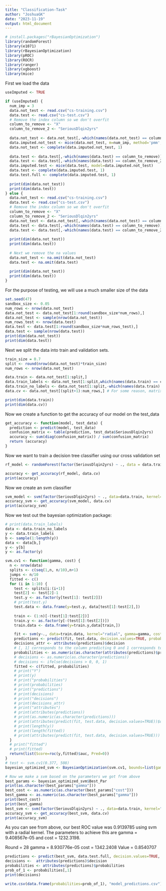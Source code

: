 ```yaml
---
title: "Classification-Task"
author: "JoshuaGK"
date: "2023-11-19"
output: html_document
---
```

```r
# install.packages("rBayesianOptimization")
library(randomForest)
library(e1071)
library(rBayesianOptimization)
library(pROC)
library(ROCR)
library(ranger)
library(xgboost)
library(mice)
```

First we load the data
```r
useImputed <- TRUE

if (useImputed) {
  num_imp = 3
  data.not_test <- read.csv("cs-training.csv")
  data.test <- read.csv("cs-test.csv")
  # Remove the index column so we don't overfit
  column_to_remove <- "X"
  column_to_remove_2 <- "SeriousDlqin2yrs"
  
  data.not_test <- data.not_test[,-which(names(data.not_test) == column_to_remove)]
  data.imputed.not_test <- mice(data.not_test, m=num_imp, method='pmm', seed=47, printFlag=FALSE)
  data.not_test <- complete(data.imputed.not_test, 1)
  
  data.test <- data.test[,-which(names(data.test) == column_to_remove)]
  data.test <- data.test[,-which(names(data.test) == column_to_remove_2)]
  data.imputed.test <- mice(data.test, model=data.imputed.not_test)
  data.test <- complete(data.imputed.test, 1)
  data.test.full <- complete(data.imputed.test, 1)
  
  print(dim(data.not_test))
  print(dim(data.test))
} else {
  data.not_test <- read.csv("cs-training.csv")
  data.test <- read.csv("cs-test.csv")
  # Remove the index column so we don't overfit
  column_to_remove <- "X"
  column_to_remove_2 <- "SeriousDlqin2yrs"
  data.not_test <- data.not_test[,-which(names(data.not_test) == column_to_remove)]
  data.test <- data.test[,-which(names(data.test) == column_to_remove)]
  data.test <- data.test[,-which(names(data.test) == column_to_remove_2)]
  
  print(dim(data.not_test))
  print(dim(data.test))
  
  # Next we remove the na values
  data.not_test <- na.omit(data.not_test)
  data.test <- na.omit(data.test)
  
  print(dim(data.not_test))
  print(dim(data.test))
}

```
For the purpose of testing, we will use a much smaller size of the data
```r
set.seed(47)
sandbox_size <- 0.05
num_rows <- nrow(data.not_test)
data.not_test <- data.not_test[1:round(sandbox_size*num_rows),]
data.not_test <- sample(nrow(data.not_test))
num_rows_test <- nrow(data.test)
data.test <- data.test[1:round(sandbox_size*num_rows_test),]
data.test <- sample(nrow(data.test))
print(dim(data.not_test))
print(dim(data.test))
```

Next we split the data into train and validation sets.
```r
train_size = 0.7
split <- round(nrow(data.not_test)*train_size)
num_rows <- nrow(data.not_test)

data.train <- data.not_test[1:split,]
data.train_labels <- data.not_test[1:split,which(names(data.train) == column_to_remove_2)]
data.train_no_labels <- data.not_test[1:split,-which(names(data.train) == column_to_remove_2)]
data.cv <- data.not_test[(split+1):num_rows,] # For some reason, matrix splicing is inclusive on both sides [start, end] not [start, end)

print(dim(data.train))
print(dim(data.cv))
```
Now we create a function to get the accuracy of our model on the test_data
```r
get_accuracy <- function(model, test_data) {
  prediction <- predict(model, test_data)
  confusion_matrix <- table(prediction, test_data$SeriousDlqin2yrs)
  accuracy <- sum(diag(confusion_matrix)) / sum(confusion_matrix)
  return (accuracy)
}
```

Now we want to train a decision tree classifier using our cross validation set
```r
rf_model <- randomForest(factor(SeriousDlqin2yrs) ~ ., data = data.train, ntree=500)

accuracy <- get_accuracy(rf_model, data.cv)
print(accuracy)

```
Now we create an svm classifier
```r
svm_model <- svm(factor(SeriousDlqin2yrs) ~ ., data=data.train, kernel="radial", cost = 4, gamma = 0.5)
accuracy_svm <- get_accuracy(svm_model, data.cv)
print(accuracy_svm)
```
Now we test out the bayesian optimization package:
```r
# print(data.train_labels)
data <- data.train_no_labels
y <- data.train_labels 
b <- sample(1:length(y)) 
data <- data[b,]
y <- y[b]
y <- as.factor(y)

svm.cv1 <- function(gamma, cost) {
  n <- nrow(data)
  splits <- c(seq(1,n, n/10),n+1)
  jumps <- n/10
  fitted <- c()
  for (i in 1:10) {
    test <- splits[i:(i+1)]
    test[2] <- test[2]-1
    test.y <- as.factor(y[test[1]: test[2]])
    # print(test.y)
    test.data <- data.frame(y=test.y, data[test[1]:test[2],])
    
    train <- (1:n)[-(test[1]:test[2])]
    train.y <- as.factor(y[-(test[1]:test[2])])
    train.data <- data.frame(y=train.y,data[train,])

    fit <- svm(y~., data=train.data, kernel="radial", gamma=gamma, cost=cost, probability=TRUE)
    predictions <- predict(fit, test.data, decision.values=TRUE, probability=TRUE)
    decisions_attr <- attributes(predictions)$decision
    # [, 1] corresponds to the column predicting 0 and 1 corresponds to the column predicting 1
    probabilities <- as.numeric(as.character(attributes(predictions)$probabilities[,1]))
    # decisions <- as.numeric(as.character(predictions))
    # decisions <- ifelse(decisions > 0, 0, 1)
    fitted <- c(fitted, probabilities)
    # print("Y")
    # print(y)
    # print("probabilities")
    # print(probabilities)
    # print("predictions")
    # print(decisions)
    # print("decisions")
    # print(decisions_attr)
    # print("attributes")
    # print(attributes(predictions))
    # print(as.numeric(as.character(predictions)))
    # print(attributes(predict(fit, test.data, decision.values=TRUE))$decision)
    # print(length(y))
    # print(length(fitted))
    # print(attributes(predict(fit, test.data, decision.values=TRUE)))
  }
  # print("fitted")
  # print(fitted)
  return(list(Score=roc(y,fitted)$auc, Pred=0))
}
# test <- svm.cv1(0.377, 508)
bayesian_optimized_svm <- BayesianOptimization(svm.cv1, bounds=list(gamma=c(0,5), cost=c(0,50)), init_points=20, n_iter=20 )
```


```r
# Now we make a svm based on the parameters we got from above
best_params <- bayesian_optimized_svm$Best_Par
print(as.character(best_params["gamma"]))
best_cost <- as.numeric(as.character(best_params["cost"]))
best_gamma <- as.numeric(as.character(best_params["gamma"]))
print(best_cost)
print(best_gamma)
best_svm <- svm(factor(SeriousDlqin2yrs) ~ ., data=data.train, kernel="radial", cost = best_cost, gamma = best_gamma, probability=TRUE)
accuracy_svm <- get_accuracy(best_svm, data.cv)
print(accuracy_svm)
```
As you can see from above, our best ROC value was 0.9139785 using svm with a radial kernel. The parameters to achieve this are gamma = 9.408567e-05 and cost = 1232.3198. 

Round = 28	gamma = 8.930776e-05	cost = 1342.2408	Value = 0.8540707

```r
predictions <- predict(best_svm, data.test.full, decision.values=TRUE, probability=TRUE)
decisions <-  attributes(predictions)$decision
probabilities <- attributes(predictions)$probabilities
prob_of_1 <- probabilities[,1]
print(decisions)
```

```r
write.csv(data.frame(probabilities=prob_of_1), "model_predictions.csv")
```



